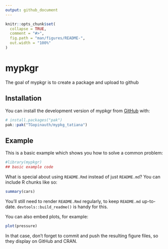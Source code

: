 ```yaml
---
output: github_document
---
```


<!-- README.md is generated from README.Rmd. Please edit that file -->

```r
knitr::opts_chunk$set(
  collapse = TRUE,
  comment = "#>",
  fig.path = "man/figures/README-",
  out.width = "100%"
)
```

# mypkgr

<!-- badges: start -->
<!-- badges: end -->

The goal of mypkgr is to create a package and upload to github

## Installation

You can install the development version of mypkgr from [GitHub](https://github.com/) with:

``` r
# install.packages("pak")
pak::pak("TGopinauth/mypkg_tatiana")
```

## Example

This is a basic example which shows you how to solve a common problem:

```r
#library(mypkgr)
## basic example code

```

What is special about using `README.Rmd` instead of just `README.md`? You can include R chunks like so:

```r
summary(cars)
```

You'll still need to render `README.Rmd` regularly, to keep `README.md` up-to-date. `devtools::build_readme()` is handy for this.

You can also embed plots, for example:

```r
plot(pressure)
```

In that case, don't forget to commit and push the resulting figure files, so they display on GitHub and CRAN.


